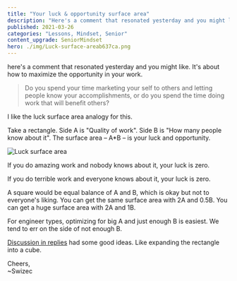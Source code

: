 ```yaml
---
title: "Your luck & opportunity surface area"
description: "Here's a comment that resonated yesterday and you might like. It's about how to maximize the opportunity in your work."
published: 2021-03-26
categories: "Lessons, Mindset, Senior"
content_upgrade: SeniorMindset
hero: ./img/Luck-surface-areab637ca.png
---
```


here's a comment that resonated yesterday and you might like. It's about how to maximize the opportunity in your work.

> Do you spend your time marketing your self to others and letting people know your accomplishments, or do you spend the time doing work that will benefit others?

I like the luck surface area analogy for this.

Take a rectangle. Side A is "Quality of work". Side B is "How many people know about it". The surface area – A\*B – is your luck and opportunity.

![Luck surface area](./img/Luck-surface-areab637ca.png)

If you do amazing work and nobody knows about it, your luck is zero.

If you do terrible work and everyone knows about it, your luck is zero.

A square would be equal balance of A and B, which is okay but not to everyone's liking. You can get the same surface area with 2A and 0.5B. You can get a huge surface area with 2A and 1B.

For engineer types, optimizing for big A and just enough B is easiest. We tend to err on the side of not enough B.

[Discussion in replies](https://news.ycombinator.com/item?id=26583526) had some good ideas. Like expanding the rectangle into a cube.

Cheers,<br/>
~Swizec
